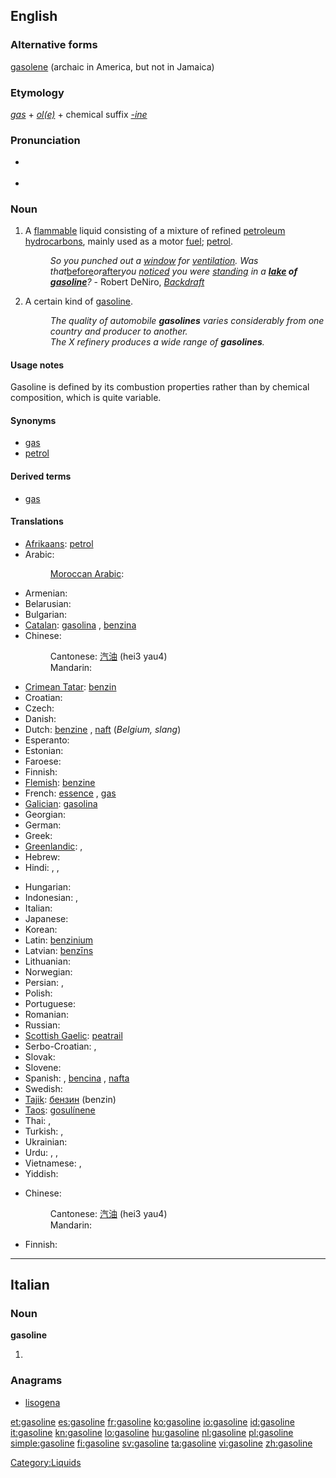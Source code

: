 {{wikipedia}}
==English==

===Alternative forms===
[[gasolene]] (archaic in America, but not in Jamaica)

===Etymology===
''[[gas]]'' + ''[[-ole|ol(e)]]'' + chemical suffix ''[[-ine]]''

===Pronunciation===
* {{a|UK}} {{IPA|/ˈɡæs.ə.lɪin/}} {{SAMPA|/"g{s.@.li:n/}}
* {{audio|en-us-gasoline.ogg|Audio (US)}}

===Noun===
{{en-noun|-|s}}

# {{uncountable}} {{North America}} A [[flammable]] liquid consisting of a mixture of refined [[petroleum]] [[hydrocarbon]]s, mainly used as a motor [[fuel]]; [[petrol]].
#: ''So you punched out a [[window]] for [[ventilation]]. Was that ''[[before]]'' or ''[[after]]'' you [[notice|noticed]] you were [[standing]] in a '''[[lake]] of [[gasoline]]'''?'' - Robert DeNiro, ''[[w:Backdraft (film)|Backdraft]]''
# {{countable}} A certain kind of [[gasoline]].
#: ''The quality of automobile '''gasolines''' varies considerably from one country and producer to another.''
#: ''The X refinery produces a wide range of '''gasolines'''.''

====Usage notes====
Gasoline is defined by its combustion properties rather than by chemical composition, which is quite variable.

====Synonyms====
* [[gas]] {{italbrac|North America}}
* [[petrol]] {{italbrac|UK|Australia}}

====Derived terms====
* [[gas]] {{italbrac|North America}}

====Translations====
{{trans-top|motor fuel}}
* [[Afrikaans]]: [[petrol]]
* Arabic: {{t|ar|بنزين|m|tr=banziin}}
*: [[Moroccan Arabic]]: {{tø|ary|ليسانص|tr=lisaanS|sc=Arab}}
* Armenian: {{t-|hy|բենզին|tr=benzin}}
* Belarusian: {{t|be|бензін|m|tr=benzín|xs=Belarusian}}
* Bulgarian: {{t+|bg|бензин|m|tr=benzín}}
* [[Catalan]]: [[gasolina]] {{f}}, [[benzina]] {{f}}
* Chinese:
*: Cantonese: [[汽油]] (hei3 yau4)
*: Mandarin: {{t-|cmn|汽油|tr=qìyóu|sc=Hani}}
* [[Crimean Tatar]]: [[benzin#Crimean Tatar|benzin]]
* Croatian: {{t+|hr|benzin}}
* Czech: {{t-|cs|benzín|m}}
* Danish: {{t-|da|benzin|c}}
* Dutch: [[benzine]] {{f}}, [[naft]] (''Belgium, slang'')
* Esperanto: {{t-|eo|benzino|xs=Esperanto}}
* Estonian: {{t-|et|bensiin}}
* Faroese: {{t-|fo|bensin|n|xs=Faroese}}
* Finnish: {{t+|fi|bensiini}}
* [[Flemish]]: [[benzine]]
* French: [[essence]] {{f}}, [[gas]] {{italbrac|Canadian French}}
* [[Galician]]: [[gasolina]] {{f}}
* Georgian: {{t|ka|ბენზინი|tr=benzini|sc=Geor|xs=Georgian}}
* German: {{t+|de|Benzin|n}}
* Greek: {{t+|el|βενζίνη|f|tr=venzíni}}
* [[Greenlandic]]: {{t|kl|benziina}}, {{t|kl|orsussaq}}
* Hebrew: {{t+|he|בנזין|m|alt=בֶּנזִין|tr=benzin}}
* Hindi: {{t|hi|पेट्रोल|tr=peṭrōl|xs=Hindi}},  {{t|hi|गैसोलीन|tr=gaisolīn|xs=Hindi}},  {{t-|hi|बेंज़ीन|tr=benzīn|xs=Hindi}}
{{trans-mid}}
* Hungarian: {{t+|hu|benzin}}
* Indonesian: {{t-|id|bensin|xs=Indonesian}}, {{t-|id|petrol|xs=Indonesian}}
* Italian: {{t+|it|benzina|f}}
* Japanese: {{t-|ja|ガソリン|tr=gasorin}}
* Korean: {{t|ko|가솔린|tr=gasollin|sc=Hang}}
* Latin: [[benzinium]]
* Latvian: [[benzīns]] {{m}}
* Lithuanian: {{t-|lt|benzinas|xs=Lithuanian}}
* Norwegian: {{t+|no|bensin}}
* Persian: {{t-|fa|بنزین|tr=benzin|xs=Persian}},  {{t|fa|گازولین|xs=Persian}}
* Polish: {{t+|pl|benzyna|f}}
* Portuguese: {{t+|pt|gasolina|f}}
* Romanian: {{t-|ro|benzină|f}}
* Russian: {{t+|ru|бензин|m|tr=benzín}}
* [[Scottish Gaelic]]: [[peatrail]]
* Serbo-Croatian: {{t|sh|бензин|m|sc=Cyrl|xs=Serbo-Croatian}}, {{t|sh|benzin|m|xs=Serbo-Croatian}}
* Slovak: {{t-|sk|benzín|m}}
* Slovene: {{t+|sl|bencin|m}}
* Spanish: {{t-|es|gasolina|f}}, [[bencina]] {{f}} {{italbrac|Chile, Peru}}, [[nafta]] {{f}} {{italbrac|Argentina, Paraguay, Uruguay}}
* Swedish: {{t+|sv|bensin|c}}
* [[Tajik]]: [[бензин]] (benzin)
* [[Taos]]: [[gosulínene]]
* Thai: {{t|th|เบนซิน|tr=bayn-sin}},  {{t|th|แกโซลีน|tr=gae-soh-leen}}
* Turkish: {{t+|tr|benzin}}, {{t+|tr|petrol}}
* Ukrainian: {{t+|uk|бензин|m|tr=benzýn|xs=Ukrainian}}
* Urdu: {{t-|ur|بنزین|tr=benzīn|xs=Urdu}},  {{t|ur|پٹرول|tr=peṭrōl|xs=Urdu}},  {{t|ur|گیسولین|tr=gaisolīn|xs=Urdu}}
* Vietnamese: {{t|vi|dầu xăng|xs=Vietnamese}},  {{t+|vi|xăng|xs=Vietnamese}}
* Yiddish: {{t|yi|גאזאלין|tr=gazolin|sc=Hebr|xs=Yiddish}}
{{trans-bottom}}

{{trans-top|kind of gasoline}}
* Chinese:
*: Cantonese: [[汽油]] (hei3 yau4)
*: Mandarin: {{t-|cmn|汽油|tr=qìyóu|sc=Hani}}
{{trans-mid}}
* Finnish: {{t|fi|bensiinilaatu}}
{{trans-bottom}}

[[Category:Liquids]]

----

==Italian==

===Noun===
'''gasoline''' {{f}}

# {{plural of|[[gasolina]]|lang=it}}

===Anagrams===
* {{alphagram|aegilnos}} [[lisogena#Italian|lisogena]]

[[et:gasoline]]
[[es:gasoline]]
[[fr:gasoline]]
[[ko:gasoline]]
[[io:gasoline]]
[[id:gasoline]]
[[it:gasoline]]
[[kn:gasoline]]
[[lo:gasoline]]
[[hu:gasoline]]
[[nl:gasoline]]
[[pl:gasoline]]
[[simple:gasoline]]
[[fi:gasoline]]
[[sv:gasoline]]
[[ta:gasoline]]
[[vi:gasoline]]
[[zh:gasoline]]